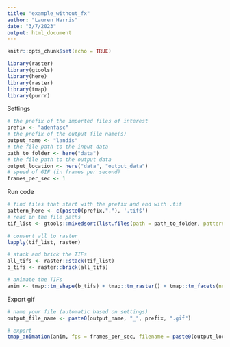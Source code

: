 ```yaml
---
title: "example_without_fx"
author: "Lauren Harris"
date: "3/7/2023"
output: html_document
---
```


```r
knitr::opts_chunk$set(echo = TRUE)
```

```r
library(raster)
library(gtools)
library(here)
library(raster)
library(tmap)
library(purrr)
```

Settings
```r
# the prefix of the imported files of interest
prefix <- "adenfasc"
# the prefix of the output file name(s)
output_name <- "landis"
# the file path to the input data
path_to_folder <- here("data")
# the file path to the output data
output_location <- here("data", "output_data")
# speed of GIF (in frames per second)
frames_per_sec <- 1
```

Run code
```r
# find files that start with the prefix and end with .tif
pattern_here <- c(paste0(prefix,"."), '.tif$')
# read in the file paths
tif_list <- gtools::mixedsort(list.files(path = path_to_folder, pattern=pattern_here, all.files = TRUE, full.names = TRUE,), decreasing = TRUE)

# convert all to raster
lapply(tif_list, raster)

# stack and brick the TIFs
all_tifs <- raster::stack(tif_list)
b_tifs <- raster::brick(all_tifs)

# animate the TIFs
anim <- tmap::tm_shape(b_tifs) + tmap::tm_raster() + tmap::tm_facets(nrow = 1, ncol = 1)
```

Export gif
```r
# name your file (automatic based on settings)
output_file_name <- paste0(output_name, "_", prefix, ".gif")

# export
tmap_animation(anim, fps = frames_per_sec, filename = paste0(output_location, "/", output_file_name))
```

